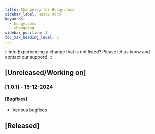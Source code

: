 ```yaml
---
title: Changelog for Husqy.docs
sidebar_label: Husqy.docs
keywords:
  - husqy.docs
  - changelog
sidebar_position: 1
toc_max_heading_level: 3
---
```


:::info
Experiencing a change that is not listed? Please let us know and contact our support!
:::

## [Unreleased/Working on]

### [1.0.1] - 15-12-2024

#### [Bugfixes]

- Various bugfixes

## [Released]
